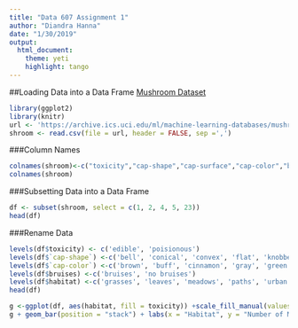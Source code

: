 ```yaml
---
title: "Data 607 Assignment 1"
author: "Diandra Hanna"
date: "1/30/2019"
output: 
  html_document:
    theme: yeti
    highlight: tango
---
```

##Loading Data into a Data Frame
[Mushroom Dataset](https://archive.ics.uci.edu/ml/machine-learning-databases/mushroom/)

```r
library(ggplot2)
library(knitr)
url <- 'https://archive.ics.uci.edu/ml/machine-learning-databases/mushroom/agaricus-lepiota.data'
shroom <- read.csv(file = url, header = FALSE, sep =',')
```

###Column Names
```r
colnames(shroom)<-c("toxicity","cap-shape","cap-surface","cap-color","bruises","odor","gill-attachment","gill-spacing","gill-size","gill-color","stalk-shape","stalk-root","stalk-surface-above-ring","stalk-surface-below-ring","stalk-color-above-ring","stalk-color-below-ring","veil-type","veil-color","ring-number","ring-type","spore-print-color","population","habitat")
colnames(shroom)
```

###Subsetting Data into a Data Frame
```r
df <- subset(shroom, select = c(1, 2, 4, 5, 23))
head(df)
```

###Rename Data 
```r
levels(df$toxicity) <- c('edible', 'poisionous')
levels(df$`cap-shape`) <-c('bell', 'conical', 'convex', 'flat', 'knobbed', 'sunken')
levels(df$`cap-color`) <-c('brown', 'buff', 'cinnamon', 'gray', 'green', 'pink', 'purple', 'red', 'white', 'yellow')
levels(df$bruises) <-c('bruises', 'no bruises')
levels(df$habitat) <-c('grasses', 'leaves', 'meadows', 'paths', 'urban', 'waste', 'woods')
head(df)
```

```r
g <-ggplot(df, aes(habitat, fill = toxicity)) +scale_fill_manual(values=c("#99F5A6", "#4E0FAE"))
g + geom_bar(position = "stack") + labs(x = "Habitat", y = "Number of Mushrooms") + ggtitle("Mushroom Toxicity by Habitat")+theme(plot.title = element_text(hjust = 0.5))
```
